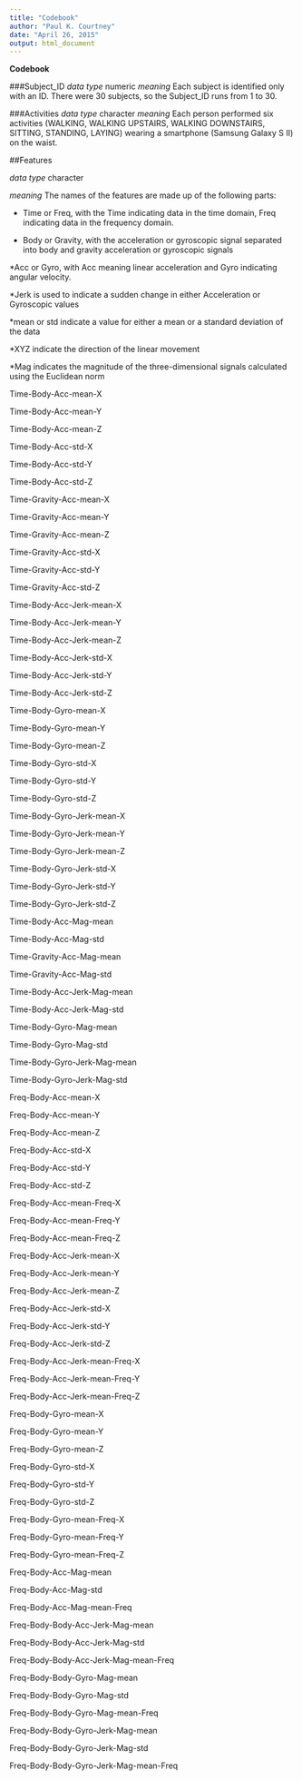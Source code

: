 ```yaml
---
title: "Codebook"
author: "Paul K. Courtney"
date: "April 26, 2015"
output: html_document
---
```


**Codebook**


###Subject_ID
*data type* numeric
*meaning* Each subject is identified only with an ID. There were 30 subjects, so the Subject_ID runs from 1 to 30.

###Activities
*data type* character
*meaning* Each person performed six activities (WALKING, WALKING UPSTAIRS, WALKING DOWNSTAIRS, SITTING, STANDING, LAYING) wearing a smartphone (Samsung Galaxy S II) on the waist.

##Features

*data type* character

*meaning* The names of the features are made up of the following parts:

* Time or Freq, with the Time indicating data in the time domain, Freq indicating data in the frequency domain.

* Body or Gravity, with the acceleration or gyroscopic signal separated into body and gravity acceleration or gyroscopic signals

*Acc or Gyro, with Acc meaning linear acceleration and Gyro indicating angular velocity.

*Jerk is used to indicate a sudden change in either Acceleration or Gyroscopic values

*mean or std indicate a value for either a mean or a standard deviation of the data

*XYZ indicate the direction of the linear movement

*Mag indicates the magnitude of the three-dimensional signals  calculated using the Euclidean norm

Time-Body-Acc-mean-X

Time-Body-Acc-mean-Y

Time-Body-Acc-mean-Z

Time-Body-Acc-std-X

Time-Body-Acc-std-Y

Time-Body-Acc-std-Z

Time-Gravity-Acc-mean-X

Time-Gravity-Acc-mean-Y

Time-Gravity-Acc-mean-Z

Time-Gravity-Acc-std-X

Time-Gravity-Acc-std-Y

Time-Gravity-Acc-std-Z

Time-Body-Acc-Jerk-mean-X

Time-Body-Acc-Jerk-mean-Y

Time-Body-Acc-Jerk-mean-Z

Time-Body-Acc-Jerk-std-X

Time-Body-Acc-Jerk-std-Y

Time-Body-Acc-Jerk-std-Z

Time-Body-Gyro-mean-X

Time-Body-Gyro-mean-Y

Time-Body-Gyro-mean-Z

Time-Body-Gyro-std-X

Time-Body-Gyro-std-Y

Time-Body-Gyro-std-Z

Time-Body-Gyro-Jerk-mean-X

Time-Body-Gyro-Jerk-mean-Y

Time-Body-Gyro-Jerk-mean-Z

Time-Body-Gyro-Jerk-std-X

Time-Body-Gyro-Jerk-std-Y

Time-Body-Gyro-Jerk-std-Z

Time-Body-Acc-Mag-mean

Time-Body-Acc-Mag-std

Time-Gravity-Acc-Mag-mean

Time-Gravity-Acc-Mag-std

Time-Body-Acc-Jerk-Mag-mean

Time-Body-Acc-Jerk-Mag-std

Time-Body-Gyro-Mag-mean

Time-Body-Gyro-Mag-std

Time-Body-Gyro-Jerk-Mag-mean

Time-Body-Gyro-Jerk-Mag-std

Freq-Body-Acc-mean-X

Freq-Body-Acc-mean-Y

Freq-Body-Acc-mean-Z

Freq-Body-Acc-std-X

Freq-Body-Acc-std-Y

Freq-Body-Acc-std-Z

Freq-Body-Acc-mean-Freq-X

Freq-Body-Acc-mean-Freq-Y

Freq-Body-Acc-mean-Freq-Z

Freq-Body-Acc-Jerk-mean-X

Freq-Body-Acc-Jerk-mean-Y

Freq-Body-Acc-Jerk-mean-Z

Freq-Body-Acc-Jerk-std-X

Freq-Body-Acc-Jerk-std-Y

Freq-Body-Acc-Jerk-std-Z

Freq-Body-Acc-Jerk-mean-Freq-X

Freq-Body-Acc-Jerk-mean-Freq-Y

Freq-Body-Acc-Jerk-mean-Freq-Z

Freq-Body-Gyro-mean-X

Freq-Body-Gyro-mean-Y

Freq-Body-Gyro-mean-Z

Freq-Body-Gyro-std-X

Freq-Body-Gyro-std-Y

Freq-Body-Gyro-std-Z

Freq-Body-Gyro-mean-Freq-X

Freq-Body-Gyro-mean-Freq-Y

Freq-Body-Gyro-mean-Freq-Z

Freq-Body-Acc-Mag-mean

Freq-Body-Acc-Mag-std

Freq-Body-Acc-Mag-mean-Freq

Freq-Body-Body-Acc-Jerk-Mag-mean

Freq-Body-Body-Acc-Jerk-Mag-std

Freq-Body-Body-Acc-Jerk-Mag-mean-Freq

Freq-Body-Body-Gyro-Mag-mean

Freq-Body-Body-Gyro-Mag-std

Freq-Body-Body-Gyro-Mag-mean-Freq

Freq-Body-Body-Gyro-Jerk-Mag-mean

Freq-Body-Body-Gyro-Jerk-Mag-std

Freq-Body-Body-Gyro-Jerk-Mag-mean-Freq
